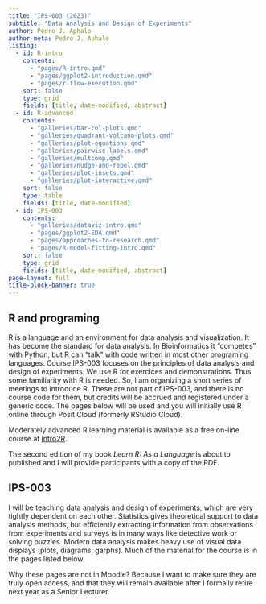 ```yaml
---
title: "IPS-003 (2023)"
subtitle: "Data Analysis and Design of Experiments"
author: Pedro J. Aphalo
author-meta: Pedro J. Aphalo
listing:
  - id: R-intro
    contents:
      - "pages/R-intro.qmd"
      - "pages/ggplot2-introduction.qmd"
      - "pages/r-flow-execution.qmd"
    sort: false
    type: grid
    fields: [title, date-modified, abstract]
  - id: R-advanced
    contents:
      - "galleries/bar-col-plots.qmd"
      - "galleries/quadrant-volcano-plots.qmd"
      - "galleries/plot-equations.qmd"
      - "galleries/pairwise-labels.qmd"
      - "galleries/multcomp.qmd"
      - "galleries/nudge-and-repel.qmd"
      - "galleries/plot-insets.qmd"
      - "galleries/plot-interactive.qmd"
    sort: false
    type: table
    fields: [title, date-modified]
  - id: IPS-003
    contents:
      - "galleries/dataviz-intro.qmd"
      - "pages/ggplot2-EDA.qmd"
      - "pages/approaches-to-research.qmd"
      - "pages/R-model-fitting-intro.qmd"
    sort: false
    type: grid
    fields: [title, date-modified, abstract]
page-layout: full
title-block-banner: true
---
```


## R and programing

R is a language and an environment for data analysis and visualization. It has
become the standard for data analysis. In Bioinformatics it "competes" with Python, 
but R can "talk" with code written in most other programing languages. Course
IPS-003 focuses on the principles of data analysis and design of experiments. We
use R for exercices and demonstrations. Thus some familiarity with R is needed.
So, I am organizing a short series of meetings to introduce R. These are not part
of IPS-003, and there is no course code for them, but credits will be accrued
and registered under a generic code. The pages below will be used and you will
initially use R online through Posit Cloud (formerly RStudio Cloud).

::: {#R-intro}
:::

Moderately advanced R learning material is available as a free on-line course at
[intro2R](https://alexd106.github.io/intro2R/index.html).

::: {#R-advanced}
:::

The second edition of my book _Learn R: As a Language_ is about to published and
I will provide participants with a copy of the PDF.

## IPS-003

I will be teaching data analysis and design of experiments, which are very 
tightly dependent on each other. Statistics gives theoretical support to data 
analysis methods, but efficiently extracting information from observations from 
experiments and surveys is in many ways like detective work or solving puzzles.
Modern data analysis makes heavy use of visual data displays (plots, diagrams,
garphs). Much of the material for the course is in the pages listed below.

::: {#IPS-003}
:::

Why these pages are not in Moodle? Because I want to make sure they are truly
open access, and that they will remain available after I formally retire next 
year as a Senior Lecturer.
